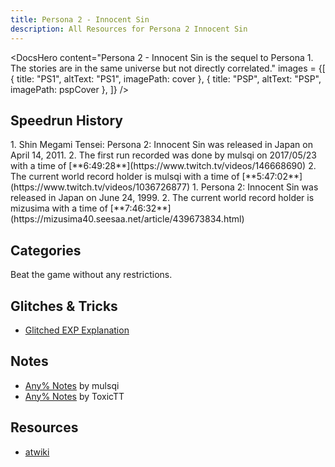 ```yaml
---
title: Persona 2 - Innocent Sin
description: All Resources for Persona 2 Innocent Sin
---
```




<DocsHero 
    content="Persona 2 - Innocent Sin is the sequel to Persona 1. The stories are in the same universe but not directly correlated."
    images = {[
        {
            title: "PS1",
            altText: "PS1",
            imagePath: cover
        },
        {
            title: "PSP",
            altText: "PSP",
            imagePath: pspCover
        },
    ]}
/>

<LinkCard title="Leaderboards" href="https://www.speedrun.com/p2is" description="See all the submitted runs on Speedrun.com"/>

## Speedrun History
<Tabs>
    <TabItem label="PSP">
        <Steps>
            1. Shin Megami Tensei: Persona 2: Innocent Sin was released in Japan on April 14, 2011.
            2. The first run recorded was done by mulsqi on 2017/05/23 with a time of [**6:49:28**](https://www.twitch.tv/videos/146668690)
            2. The current world record holder is mulsqi with a time of [**5:47:02**](https://www.twitch.tv/videos/1036726877)
        </Steps>
    </TabItem>
    <TabItem label="PS1">
        <Steps>
            1. Persona 2: Innocent Sin was released in Japan on June 24, 1999.
            2. The current world record holder is mizusima with a time of [**7:46:32**](https://mizusima40.seesaa.net/article/439673834.html)
        </Steps>
    </TabItem>
</Tabs>

## Categories
<CardGrid>
    <Card title="Any%">Beat the game without any restrictions.</Card>
</CardGrid>

## Glitches & Tricks
- [Glitched EXP Explanation](https://docs.google.com/document/d/1EraC4XNMV2EEhTwnO7OevX_hHRjDuTxsrwY8VAexSzY/edit?usp=sharing)

## Notes
- [Any% Notes](https://pastebin.com/fHAtkUnd) by mulsqi
- [Any% Notes](https://github.com/ToxicTT/P2IS-Notes/blob/main/P2IS_Speedrun_Notes.pdf) by ToxicTT

## Resources
- [atwiki](https://w.atwiki.jp/persona2tsumi)